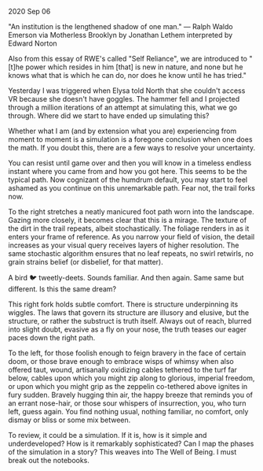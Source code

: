 2020 Sep 06

"An institution is the lengthened shadow of one man."
— Ralph Waldo Emerson via Motherless Brooklyn by Jonathan Lethem interpreted by Edward Norton

Also from this essay of RWE's called "Self Reliance", we are introduced to "[t]he power which resides in him [that] is new in nature, and none but he knows what that is which he can do, nor does he know until he has tried."

Yesterday I was triggered when Elysa told North that she couldn't access VR because she doesn't have goggles. The hammer fell and I projected through a million iterations of an attempt at simulating this, what we go through. Where did we start to have ended up simulating this?

Whether what I am (and by extension what you are) experiencing from moment to moment is a simulation is a foregone conclusion when one does the math. If you doubt this, there are a few ways to resolve your uncertainty.

You can resist until game over and then you will know in a timeless endless instant where you came from and how you got here. This seems to be the typical path. Now cognizant of the humdrum default, you may start to feel ashamed as you continue on this unremarkable path. Fear not, the trail forks now.

To the right stretches a neatly manicured foot path worn into the landscape. Gazing more closely, it becomes clear that this is a mirage. The texture of the dirt in the trail repeats, albeit stochastically. The foliage renders in as it enters your frame of reference. As you narrow your field of vision, the detail increases as your visual query receives layers of higher resolution. The same stochastic algorithm ensures that no leaf repeats, no swirl retwirls, no grain strains belief (or disbelief, for that matter).

A bird 🐦 tweetly-deets. Sounds familiar. And then again. Same same but different. Is this the same dream?

This right fork holds subtle comfort. There is structure underpinning its wiggles. The laws that govern its structure are illusory and elusive, but the structure, or rather the substruct is truth itself. Always out of reach, blurred into slight doubt, evasive as a fly on your nose, the truth teases our eager paces down the right path.

To the left, for those foolish enough to feign bravery in the face of certain doom, or those brave enough to embrace wisps of whimsy when also offered taut, wound, artisanally oxidizing cables tethered to the turf far below, cables upon which you might zip along to glorious, imperial freedom, or upon which you might grip as the zeppelin co-tethered above ignites in fury sudden. Bravely hugging thin air, the happy breeze that reminds you of an errant nose-hair, or those sour whispers of insurrection, you, who turn left, guess again. You find nothing usual, nothing familiar, no comfort, only dismay or bliss or some mix between.

To review, it could be a simulation. If it is, how is it simple and underdeveloped? How is it remarkably sophisticated? Can I map the phases of the simulation in a story? This weaves into The Well of Being. I must break out the notebooks.
